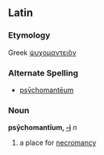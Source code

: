 ==Latin==
===Etymology===
Greek [[ψυχομαντει̂ον]]
===Alternate Spelling===
*[[psȳchomantēum]]
===Noun===
'''psȳchomantīum, [[Wiktionary Appendix:Latin second declension|-i]]''' ''n''

#a place for [[necromancy]]